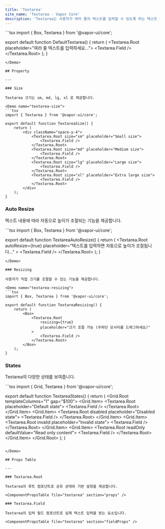 ```yaml
---
title: 'Textarea'
site_name: 'Textarea - Vapor Core'
description: 'Textarea는 사용자가 여러 줄의 텍스트를 입력할 수 있도록 하는 텍스트 입력 필드를 제공합니다.'
---
```


<Demo name="default-textarea">
```tsx
import { Box, Textarea } from '@vapor-ui/core';

export default function DefaultTextarea() {
    return (
        <Box display="felx" alignItems="center" justifyContent="center">
            <Textarea.Root placeholder="여러 줄 텍스트를 입력하세요...">
                <Textarea.Field />
            </Textarea.Root>
        </Box>
    );
}
```
</Demo>

## Property

---

### Size

Textarea 크기는 sm, md, lg, xl 로 제공합니다.

<Demo name="textarea-size">
```tsx
import { Textarea } from '@vapor-ui/core';

export default function TextareaSize() {
    return (
        <div className="space-y-4">
            <Textarea.Root size="sm" placeholder="Small size">
                <Textarea.Field />
            </Textarea.Root>
            <Textarea.Root size="md" placeholder="Medium size">
                <Textarea.Field />
            </Textarea.Root>
            <Textarea.Root size="lg" placeholder="Large size">
                <Textarea.Field />
            </Textarea.Root>
            <Textarea.Root size="xl" placeholder="Extra large size">
                <Textarea.Field />
            </Textarea.Root>
        </div>
    );
}
```

</Demo>

### Auto Resize

텍스트 내용에 따라 자동으로 높이가 조절되는 기능을 제공합니다.

<Demo name="textarea-auto-resize">
```tsx
import { Box, Textarea } from '@vapor-ui/core';

export default function TextareaAutoResize() {
    return (
        <Box display="flex" alignItems="center" justifyContent="center">
            <Textarea.Root
                autoResize={true}
                placeholder="텍스트를 입력하면 자동으로 높이가 조절됩니다..."
            >
                <Textarea.Field />
            </Textarea.Root>
        </Box>
    );
}
```
</Demo>

### Resizing

사용자가 직접 크기를 조절할 수 있는 기능을 제공합니다.

<Demo name="textarea-resizing">
```tsx
import { Box, Textarea } from '@vapor-ui/core';

export default function TextareaResizing() {
    return (
        <Box>
            <Textarea.Root
                resizing={true}
                placeholder="크기 조절 가능 (우하단 모서리를 드래그하세요)"
            >
                <Textarea.Field />
            </Textarea.Root>
        </Box>
    );
}
```

</Demo>

### States

Textarea의 다양한 상태를 보여줍니다.

<Demo name="textarea-states">
```tsx
import { Grid, Textarea } from '@vapor-ui/core';

export default function TextareaStates() {
    return (
        <Grid.Root templateColumns="1" gap="$100">
            <Grid.Item>
                <Textarea.Root placeholder="Default state">
                    <Textarea.Field />
                </Textarea.Root>
            </Grid.Item>
            <Grid.Item>
                <Textarea.Root disabled placeholder="Disabled state">
                    <Textarea.Field />
                </Textarea.Root>
            </Grid.Item>
            <Grid.Item>
                <Textarea.Root invalid placeholder="Invalid state">
                    <Textarea.Field />
                </Textarea.Root>
            </Grid.Item>
            <Grid.Item>
                <Textarea.Root readOnly defaultValue="Read only content">
                    <Textarea.Field />
                </Textarea.Root>
            </Grid.Item>
        </Grid.Root>
    );
}
```

</Demo>

## Props Table

---

### Textarea.Root

Textarea의 루트 컴포넌트로 공유 상태와 기본 설정을 제공합니다.

<ComponentPropsTable file="textarea" section="props" />

### Textarea.Field

Textarea의 입력 필드 컴포넌트로 실제 텍스트 입력을 받는 요소입니다.

<ComponentPropsTable file="textarea" section="fieldProps" />
